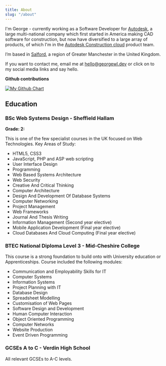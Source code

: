 ```yaml
---
title: About
slug: "/about"
---
```


I'm George - currently working as a Software Developer for <a href="//autodesk.co.uk" target="_blank" rel="noopener noreferrer" >Autodesk</a>, a large multi-national company which first started in America making CAD software for construction, but now have diversified to a large array of products, of which I'm in the [Autodesk Construction cloud](//construction.autodesk.com/) product team.

I’m based in [Salford](//www.google.co.uk/maps/place/Salford+District/), a region of Greater Manchester in the United Kingdom.

If you want to contact me, email me at <a href='mailto:hello@georgewl.dev' target='_blank' rel='noreferrer noopener'>hello@georgewl.dev</a> or click on to my social media links and say hello.

**Github contributions** 

[![My Github Chart](//ghchart.rshah.org/GeorgeWL "My Github Contributions")](https://github.com/georgewl)

## Education

### BSc Web Systems Design - Sheffield Hallam

**Grade: 2:**

This is one of the few specialist courses in the UK focused on Web Technologies. Key Areas of Study:

* HTML5, CSS3
* JavaScript, PHP and ASP web scripting
* User Interface Design
* Programming
* Web Based Systems Architecture
* Web Security
* Creative And Critical Thinking
* Computer Architecture
* Design And Development Of Database Systems
* Computer Networking
* Project Management
* Web Frameworks
* Journal And Thesis Writing
* Information Management (Second year elective)
* Mobile Application Development (Final year elective)
* Cloud Databases And Cloud Computing (Final year elective)

### BTEC National Diploma Level 3 - Mid-Cheshire College

This course is a strong foundation to build onto with University education or Apprenticeships. Course included the following modules:

* Communication and Employability Skills for IT
* Computer Systems
* Information Systems
* Project Planning with IT
* Database Design
* Spreadsheet Modelling
* Customisation of Web Pages
* Software Design and Development
* Human Computer Interaction
* Object Oriented Programming
* Computer Networks
* Website Production
* Event Driven Programming

### GCSEs A to C - Verdin High School

All relevant GCSEs to A-C levels.
